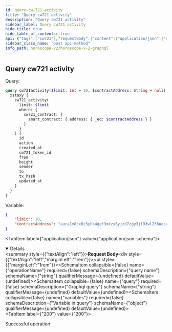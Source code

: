 ```yaml
---
id: query-cw-721-activity
title: "Query cw721 activity"
description: "Query cw721 activity"
sidebar_label: Query cw721 activity
hide_title: true
hide_table_of_contents: true
api: {"tags":["cw721"],"requestBody":{"content":{"application/json":{"schema":{"type":"object","properties":{"operationName":{"type":"string","example":"cw721activity","description":"query name"},"query":{"type":"string","example":"query cw721activity($limit: Int = 10, $contractAddress: String = null) { xstaxy { cw721_activity(limit: $limit, where: {cw721_contract: {smart_contract: {address: {_eq: $contractAddress}}}}) { id action created_at cw721_token_id from height sender to tx_hash updated_at } } }","description":"Graphql query"},"variables":{"type":"object","description":"Variable in query","example":{"limit":10,"contractAddress":"aura1v0cx6z3yhk4gef3mtzx6yjzd7zgy3jl93wl238ues48wvznwezkqrkccln"}}}}}}},"responses":{"200":{"description":"Successful operation"}},"description":"Query cw721 activity","method":"post","path":"/api/v1/graphiql","servers":[{"url":"https://indexer-v2.staging.aurascan.io"},{"url":"https://horoscope-v2.aura.network"},{"url":"https://indexer-v2.dev.aurascan.io"}],"jsonRequestBodyExample":{"operationName":"cw721activity","query":"query cw721activity($limit: Int = 10, $contractAddress: String = null) { xstaxy { cw721_activity(limit: $limit, where: {cw721_contract: {smart_contract: {address: {_eq: $contractAddress}}}}) { id action created_at cw721_token_id from height sender to tx_hash updated_at } } }","variables":{"limit":10,"contractAddress":"aura1v0cx6z3yhk4gef3mtzx6yjzd7zgy3jl93wl238ues48wvznwezkqrkccln"}},"info":{"title":"Horoscope v2 graphql","version":"1.0.0"},"postman":{"name":"Query cw721 activity","description":{"type":"text/plain"},"url":{"path":["api","v1","graphiql"],"host":["{{baseUrl}}"],"query":[],"variable":[]},"header":[{"key":"Content-Type","value":"application/json"}],"method":"POST","body":{"mode":"raw","raw":"\"\"","options":{"raw":{"language":"json"}}}}}
sidebar_class_name: "post api-method"
info_path: horoscope-v2/horoscope-v-2-graphql
---
```



## Query cw721 activity

Query:
```graphql
query cw721activity($limit: Int = 10, $contractAddress: String = null) {
  xstaxy {
    cw721_activity(
      limit: $limit
      where: {
        cw721_contract: {
          smart_contract: { address: { _eq: $contractAddress } }
        }
      }
    ) {
      id
      action
      created_at
      cw721_token_id
      from
      height
      sender
      to
      tx_hash
      updated_at
    }
  }
}

```
Variable:
```json
{
    "limit": 10,
    "contractAddress": "aura1v0cx6z3yhk4gef3mtzx6yjzd7zgy3jl93wl238ues48wvznwezkqrkccln"
}
```
<MimeTabs><TabItem label={"application/json"} value={"application/json-schema"}><details style={{}} data-collapsed={false} open={true}><summary style={{"textAlign":"left"}}><strong>Request Body</strong></summary><div style={{"textAlign":"left","marginLeft":"1rem"}}></div><ul style={{"marginLeft":"1rem"}}><SchemaItem collapsible={false} name={"operationName"} required={false} schemaDescription={"query name"} schemaName={"string"} qualifierMessage={undefined} defaultValue={undefined}></SchemaItem><SchemaItem collapsible={false} name={"query"} required={false} schemaDescription={"Graphql query"} schemaName={"string"} qualifierMessage={undefined} defaultValue={undefined}></SchemaItem><SchemaItem collapsible={false} name={"variables"} required={false} schemaDescription={"Variable in query"} schemaName={"object"} qualifierMessage={undefined} defaultValue={undefined}></SchemaItem></ul></details></TabItem></MimeTabs><div><ApiTabs><TabItem label={"200"} value={"200"}><div>

Successful operation

</div><div></div></TabItem></ApiTabs></div>
      